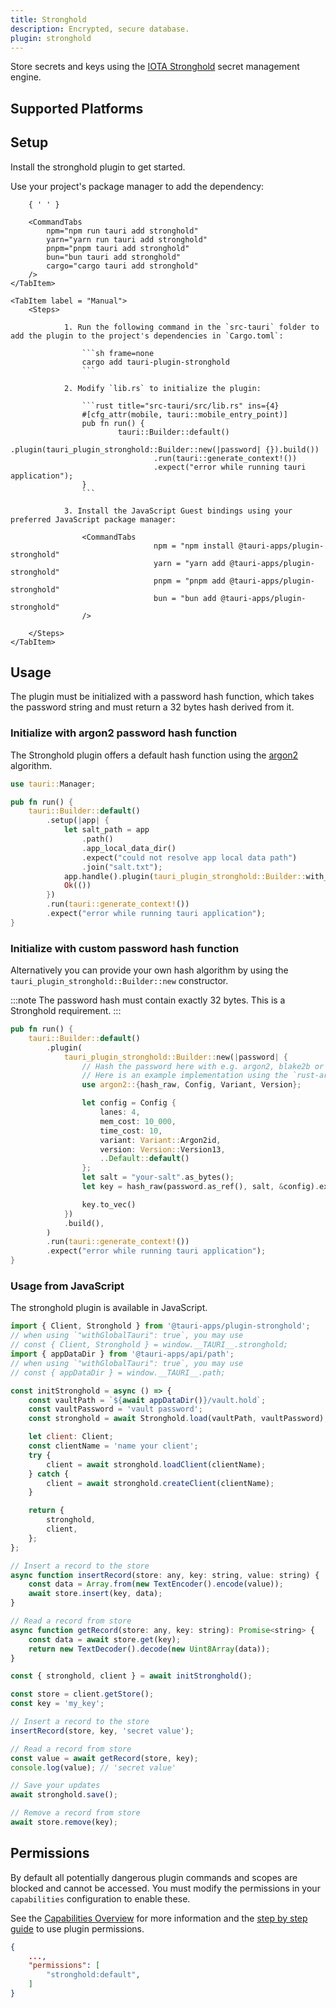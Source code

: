 ```yaml
---
title: Stronghold
description: Encrypted, secure database.
plugin: stronghold
---
```




<PluginLinks plugin={frontmatter.plugin} />

Store secrets and keys using the [IOTA Stronghold](https://github.com/iotaledger/stronghold.rs) secret management engine.

## Supported Platforms

<Compatibility plugin={frontmatter.plugin} />

## Setup

Install the stronghold plugin to get started.

<Tabs>
	<TabItem label="Automatic" >
		Use your project's package manager to add the dependency:

    	{ ' ' }

    	<CommandTabs
            npm="npm run tauri add stronghold"
            yarn="yarn run tauri add stronghold"
            pnpm="pnpm tauri add stronghold"
            bun="bun tauri add stronghold"
            cargo="cargo tauri add stronghold"
    	/>
    </TabItem>

    <TabItem label = "Manual">
    	<Steps>

    			1. Run the following command in the `src-tauri` folder to add the plugin to the project's dependencies in `Cargo.toml`:

    				```sh frame=none
    				cargo add tauri-plugin-stronghold
    				```

    			2. Modify `lib.rs` to initialize the plugin:

    				```rust title="src-tauri/src/lib.rs" ins={4}
    				#[cfg_attr(mobile, tauri::mobile_entry_point)]
    				pub fn run() {
    						tauri::Builder::default()
    								.plugin(tauri_plugin_stronghold::Builder::new(|password| {}).build())
    								.run(tauri::generate_context!())
    								.expect("error while running tauri application");
    				}
    				```

    			3. Install the JavaScript Guest bindings using your preferred JavaScript package manager:

    				<CommandTabs
    								npm = "npm install @tauri-apps/plugin-stronghold"
    								yarn = "yarn add @tauri-apps/plugin-stronghold"
    								pnpm = "pnpm add @tauri-apps/plugin-stronghold"
    								bun = "bun add @tauri-apps/plugin-stronghold"
    				/>

    	</Steps>
    </TabItem>

</Tabs>

## Usage

The plugin must be initialized with a password hash function, which takes the password string and must return a 32 bytes hash derived from it.

### Initialize with argon2 password hash function

The Stronghold plugin offers a default hash function using the [argon2] algorithm.

```rust title="src-tauri/src/lib.rs"
use tauri::Manager;

pub fn run() {
    tauri::Builder::default()
        .setup(|app| {
            let salt_path = app
                .path()
                .app_local_data_dir()
                .expect("could not resolve app local data path")
                .join("salt.txt");
            app.handle().plugin(tauri_plugin_stronghold::Builder::with_argon2(&salt_path).build())?;
            Ok(())
        })
        .run(tauri::generate_context!())
        .expect("error while running tauri application");
}
```

### Initialize with custom password hash function

Alternatively you can provide your own hash algorithm by using the `tauri_plugin_stronghold::Builder::new` constructor.

:::note
The password hash must contain exactly 32 bytes. This is a Stronghold requirement.
:::

```rust title="src-tauri/src/lib.rs"
pub fn run() {
    tauri::Builder::default()
        .plugin(
            tauri_plugin_stronghold::Builder::new(|password| {
                // Hash the password here with e.g. argon2, blake2b or any other secure algorithm
                // Here is an example implementation using the `rust-argon2` crate for hashing the password
                use argon2::{hash_raw, Config, Variant, Version};

                let config = Config {
                    lanes: 4,
                    mem_cost: 10_000,
                    time_cost: 10,
                    variant: Variant::Argon2id,
                    version: Version::Version13,
                    ..Default::default()
                };
                let salt = "your-salt".as_bytes();
                let key = hash_raw(password.as_ref(), salt, &config).expect("failed to hash password");

                key.to_vec()
            })
            .build(),
        )
        .run(tauri::generate_context!())
        .expect("error while running tauri application");
}
```

### Usage from JavaScript

The stronghold plugin is available in JavaScript.

```javascript
import { Client, Stronghold } from '@tauri-apps/plugin-stronghold';
// when using `"withGlobalTauri": true`, you may use
// const { Client, Stronghold } = window.__TAURI__.stronghold;
import { appDataDir } from '@tauri-apps/api/path';
// when using `"withGlobalTauri": true`, you may use
// const { appDataDir } = window.__TAURI__.path;

const initStronghold = async () => {
	const vaultPath = `${await appDataDir()}/vault.hold`;
	const vaultPassword = 'vault password';
	const stronghold = await Stronghold.load(vaultPath, vaultPassword);

	let client: Client;
	const clientName = 'name your client';
	try {
		client = await stronghold.loadClient(clientName);
	} catch {
		client = await stronghold.createClient(clientName);
	}

	return {
		stronghold,
		client,
	};
};

// Insert a record to the store
async function insertRecord(store: any, key: string, value: string) {
	const data = Array.from(new TextEncoder().encode(value));
	await store.insert(key, data);
}

// Read a record from store
async function getRecord(store: any, key: string): Promise<string> {
	const data = await store.get(key);
	return new TextDecoder().decode(new Uint8Array(data));
}

const { stronghold, client } = await initStronghold();

const store = client.getStore();
const key = 'my_key';

// Insert a record to the store
insertRecord(store, key, 'secret value');

// Read a record from store
const value = await getRecord(store, key);
console.log(value); // 'secret value'

// Save your updates
await stronghold.save();

// Remove a record from store
await store.remove(key);
```

## Permissions

By default all potentially dangerous plugin commands and scopes are blocked and cannot be accessed. You must modify the permissions in your `capabilities` configuration to enable these.

See the [Capabilities Overview](/security/capabilities/) for more information and the [step by step guide](/learn/security/using-plugin-permissions/) to use plugin permissions.

```json title="src-tauri/capabilities/main.json" ins={4}
{
	...,
	"permissions": [
		"stronghold:default",
	]
}
```

<PluginPermissions plugin={frontmatter.plugin} />

[argon2]: https://docs.rs/rust-argon2/latest/argon2/
